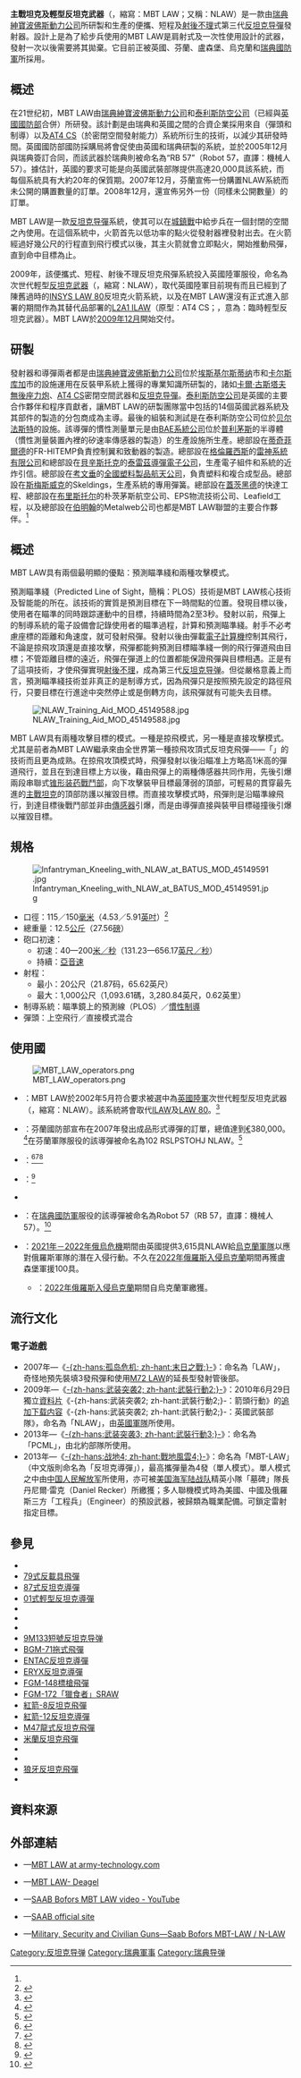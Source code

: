{{NoteTA
|G1=軍事
|G2=長度單位
|G3=Firearms
|G4=Country
|1=zh:坦克;zh-hans:坦克;zh-hant:坦克;zh-cn:坦克;zh-tw:戰車;zh-hk:坦克;
|2=zh:导弹;zh-hant:飛彈;zh-hans:导弹;zh-cn:导弹;zh-tw:飛彈;zh-hk:導彈;
|3=zh-hans:博福斯;zh-hant:波佛斯;zh-hk:波佛斯;zh-mo:波佛斯;
|4=zh-hans:萨博博福斯动力;zh-hk:紳寶波佛斯動力;zh-tw:紳寶波佛斯動力;zh-mo:紳寶波佛斯動力;
|5=zh:射後不理;zh-hans:发射后不管;zh-hant:射後不理;
|6=zh:锥形装药;zh-tw:成形裝藥;zh-cn:锥形装药;zh-hk:錐形裝藥;
|7=zh:主戰坦克;zh-tw:主力戰車;zh-cn:主战坦克;zh-hk:主戰坦克;
|8=zh-cn:考文垂;zh-hk:高雲地利;zh-tw:科芬特里;
|9=zh-cn:布里斯托尔;zh-hk:碧仙桃;zh-tw:布里斯托;
}}
{{Infobox Weapon
|name= 主战坦克及轻型反坦克武器<br/>{{Lang|en|MBT LAW}}／NLAW
|image= File:Pansarvärnsrobot 57 aka MTB LAW.jpg
|image_size= 300px
|caption= MBT LAW發射器
|origin= <div class="NavFrame collapsed" style="color: black; background-color: #FFFFFF; margin: 0 auto; padding: 0 10px; text-align: left;"><div class="NavHead" style="background-color: #FFFFFF; margin: 0 auto; padding: 0 10px; font-weight:normal;"></div><div class="NavContent" style="background-color: #FFFFFF; margin: 0 auto; padding: 0 10px;">
* {{flagcountry|Sweden}}<ref name="army-technology">{{Cite web |url=http://www.army-technology.com/projects/mbt_law/ |title=army-technology.com－MBT LAW Light Anti-Tank Weapon |accessdate=2013-11-02 |archive-date=2021-01-25 |archive-url=https://web.archive.org/web/20210125133622/http://www.army-technology.com/projects/mbt_law/ |dead-url=no }}</ref>
* {{flagcountry|United Kingdom}}
</div>
</div>
|type= [[反坦克导彈|反坦克导彈]]
<!-- Type selection -->
|is_ranged= yes
|is_bladed= 
|is_explosive= yes
|is_artillery= 
|is_vehicle= 
|is_missile= yes
|is_UK= 
<!-- Service history -->
|service= 2007年—
|used_by= <div class="NavFrame collapsed" style="color: black; background-color: #FFFFFF; margin: 0 auto; padding: 0 10px; text-align: left;"><div class="NavHead" style="background-color: #FFFFFF; margin: 0 auto; padding: 0 10px; font-weight:normal;"></div><div class="NavContent" style="background-color: #FFFFFF; margin: 0 auto; padding: 0 10px;">
* {{flagcountry|United Kingdom}}
* {{flagcountry|Sweden}}
* {{flagcountry|Luxembourg}}
* {{flagcountry|Finland}}
</div>
</div>
|wars= [[也門內戰_(2014年至今)|2014年也門內戰]]<br/>[[沙地武裝干涉也門|沙地武裝干涉也門]]<br/>[[沙特也門邊境衝突|沙特也門邊境衝突]]<br/>[[2022年俄羅斯入侵烏克蘭|2022年俄羅斯入侵烏克蘭]]
<!-- Production history -->
|designer= [[萨博|紳寶]][[波佛斯公司|波佛斯動力公司]]
|design_date= 2002年
|manufacturer= [[萨博博福斯动力|紳寶波佛斯動力公司]]
|unit_cost= 大約[[欧元|€]]20,000
|production_date= 2002年5月—
|number= 
|variants= 
<!-- General specifications -->
|spec_label= 
|weight= {{cvt|12.5|kg|lb}}
|length= {{cvt|1,016|mm|in}}
|part_length= 
|width= 
|height= 
|diameter= {{cvt|150|mm|in}}
|crew= 
<!-- Ranged weapon specifications -->
|cartridge= 
|caliber= 彈頭：{{cvt|150|mm|in}}
|barrels= 
|action= 
|mode= {{Link-en|單發|Single-shot}}
|rate= 
|velocity= <div class="NavFrame collapsed" style="color: black; background-color: #FFFFFF; margin: 0 auto; padding: 0 10px; text-align: left;"><div class="NavHead" style="background-color: #FFFFFF; margin: 0 auto; padding: 0 10px; font-weight:normal;"></div><div class="NavContent" style="background-color: #FFFFFF; margin: 0 auto; padding: 0 10px;">
* 初速：{{cvt|40-200|m/s|ft/s}}
* 最大：{{cvt|550|m/s|ft/s}}
* 持續：[[空气动力学#亚音速空气动力学|亞音速]]
</div>
</div>
|energy= 
|range= {{cvt|20-600|m|ft}}<div class="NavFrame collapsed" style="color: black; background-color: #FFFFFF; margin: 0 auto; padding: 0 10px; text-align: left;"><div class="NavHead" style="background-color: #FFFFFF; margin: 0 auto; padding: 0 10px; font-weight:normal;"></div><div class="NavContent" style="background-color: #FFFFFF; margin: 0 auto; padding: 0 10px;">
* 對活動目標：{{cvt|400|m|yd ft}}
* 對靜止目標：{{cvt|600|m|yd ft}}
</div>
</div>
|max_range= {{cvt|1,000|m|ft mi}}
|feed= 用完即棄
|sights= [[瞄準鏡|光學瞄準鏡]]
<!-- 火炮規格 -->
|breech= 
|recoil= 
|carriage= 
|elevation= 
|traverse= 
<!-- 刃器規格 --> 
|blade_type= 
|hilt_type= 
|sheath_type= 
|head_type= 
|haft_type= 
<!-- 爆炸物內填炸藥規格 --> 
|filling= [[锥形装药|锥形装药]]，上空飛行{{Link-en|攻頂|Top attack}}／直接模式混合
|filling_weight= 
|detonation= 
|yield= 
<!-- 車輛/飛彈 規格 -->
|armour= 
|primary_armament= 
|secondary_arament= 
|engine= [[固體燃料火箭|固態火箭發動機]]
|engine_power= 
|transmission= 
|payload_capacity= 
|fuel_capacity= 
|pw_ratio= 
|suspension= 
|clearance= 
|vehicle_range= 
|speed= 
|guidance= 瞄準鏡上的預測線（PLOS）／[[惯性导航系统|慣性制導]]
|steering= 
<!-- Missiles only -->
|wingspan= 
|propellant= 
|ceiling= 
|altitude= 
|depth= 
|boost= 
|accuracy= 
|launch_platform= 單兵
|transport= 
}}

'''主戰坦克及輕型反坦克武器'''（{{Lang-en|Main Battle Tank and Light Anti-tank Weapon}}，縮寫：MBT LAW；又稱：NLAW）是一款由[[瑞典|瑞典]][[萨博|紳寶]][[波佛斯公司|波佛斯動力公司]]所研製和生產的便攜、短程及[[射後不理|射後不理]]式第三代[[反坦克导彈|反坦克导彈]]發射器。設計上是為了給步兵使用的MBT LAW是肩射式及一次性使用設計的武器，發射一次以後需要將其拋棄。它目前正被英國、芬蘭、盧森堡、烏克蘭和[[瑞典國防軍|瑞典國防軍]]所採用。

== 概述 ==
在21世纪初，MBT LAW由[[瑞典|瑞典]][[萨博|紳寶]][[波佛斯公司|波佛斯動力公司]]和[[泰利斯防空公司|泰利斯防空公司]]（已經與[[英國國防部|英國國防部]]合併）所研發。該計劃是由瑞典和英國之間的合資企業採用來自{{Link-en|比爾二式反坦克制導武器|RBS 56B BILL 2|BILL 2}}（彈頭和制導）以及[[AT4反坦克火箭筒|AT4 CS]]（於密閉空間發射能力）系統所衍生的技術，以減少其研發時間。英國國防部國防採購局將會促使由英國和瑞典研製的系統，並於2005年12月與瑞典簽訂合同，而該武器於瑞典則被命名為“RB 57”（Robot 57，直譯：機械人57）。據估計，英國的要求可能是向英國武裝部隊提供高達20,000具該系統，而每個系統具有大約20年的保質期。2007年12月，芬蘭宣佈一份購置NLAW系統而未公開的購置數量的訂單。2008年12月，還宣佈另外一份（同樣未公開數量）的訂單。

MBT LAW是一款{{Link-en|軟發射|Soft launch (missile)}}[[反坦克导彈|反坦克导彈]]系統，使其可以在[[城鎮戰|城鎮戰]]中給步兵在一個封閉的空間之內使用。在這個系統中，火箭首先以低功率的點火從發射器裡發射出去。在火箭經過好幾公尺的行程直到飛行模式以後，其主火箭就會立即點火，開始推動飛彈，直到命中目標為止。

2009年，該便攜式、短程、射後不理反坦克飛彈系統投入英國陸軍服役，命名為次世代輕型[[反坦克武器|反坦克武器]]（{{Lang-en|Next-generation Light Anti-tank Weapon}}，縮寫：NLAW），取代英國陸軍目前現有而且已經到了陳舊過時的[[LAW_80輕型反裝甲武器|INSYS LAW 80]]反坦克火箭系統，以及在MBT LAW還沒有正式進入部署的期間作為其替代品部署的[[AT4反坦克火箭筒|L2A1 ILAW]]（原型：AT4 CS；{{Lang-en|Interim Lightweight Anti-tank Weapon}}，意為：臨時輕型反坦克武器）。MBT LAW於[[2009年12月|2009年12月]]開始交付。

== 研製 ==
發射器和導彈兩者都是由[[瑞典|瑞典]][[萨博|紳寶]][[波佛斯公司|波佛斯動力公司]]位於[[埃斯基尔斯蒂纳|埃斯基尔斯蒂纳]]市和[[卡尔斯库加|卡尔斯库加]]市的設施運用在反裝甲系統上獲得的專業知識所研製的，諸如[[卡爾·古斯塔夫無後座力炮|卡爾·古斯塔夫無後座力炮]]、[[AT4反坦克火箭筒|AT4 CS]]密閉空間武器和{{Link-en|比爾式反坦克制導武器|RBS 56 BILL|BILL}}[[反坦克导彈|反坦克导彈]]。[[泰利斯防空公司|泰利斯防空公司]]是英國的主要合作夥伴和程序貢獻者，讓MBT LAW的研製團隊當中包括的14個英國武器系統及其部件的製造的分包商成為主導。最後的組裝和測試是在泰利斯防空公司位於[[贝尔法斯特|贝尔法斯特]]的設施。該導彈的慣性測量單元是由[[BAE系統公司|BAE系統公司]]位於[[普利茅斯|普利茅斯]]的半導體（慣性測量裝置內裡的矽速率傳感器的製造）的生產設施所生產。總部設在[[蒂奇菲爾德|蒂奇菲爾德]]的FR-HITEMP負責控制翼和致動器的製造。總部設在[[格倫羅西斯|格倫羅西斯]]的[[雷神系統有限公司|雷神系統有限公司]]和總部設在[[貝辛斯托克|貝辛斯托克]]的[[泰雷茲導彈電子公司|泰雷茲導彈電子公司]]，生產電子組件和系統的近炸引信。總部設在[[考文垂|考文垂]]的[[全國塑料製品航天公司|全國塑料製品航天公司]]，負責塑料和複合成型品。總部設在[[斯梅斯威克|斯梅斯威克]]的Skeldings，生產系統的專用彈簧。總部設在[[蓋茨黑德|蓋茨黑德]]的快達工程、總部設在[[布里斯托尔|布里斯托尔]]的朴茨茅斯航空公司、EPS物流技術公司、Leafield工程，以及總部設在[[伯明翰|伯明翰]]的Metalweb公司也都是MBT LAW聯盟的主要合作夥伴。<ref name="army-technology"/>

== 概述 ==
MBT LAW具有兩個最明顯的優點：預測瞄準綫和兩種攻擊模式。

預測瞄準綫（Predicted Line of Sight，簡稱：PLOS）技術是MBT LAW核心技術及智能能的所在。該技術的實質是預測目標在下一時間點的位置。發現目標以後，使用者在瞄準的同時跟踪運動中的目標，持續時間為2至3秒。發射以前，飛彈上的制導系統的電子設備會記錄使用者的瞄準過程，計算和預測瞄準綫。射手不必考慮座標的距離和角速度，就可發射飛彈。發射以後由彈載[[電子計算機|電子計算機]]控制其飛行，不論是掠飛攻頂還是直接攻擊，飛彈都能夠預測目標瞄準綫一側的飛行彈道飛由目標；不管距離目標的遠近，飛彈在彈道上的位置都能保證飛彈與目標相遇。正是有了這項技術，才使飛彈實現[[射後不理|射後不理]]，成為第三代[[反坦克导弹|反坦克导弹]]。但從嚴格意義上而言，預測瞄準綫技術並非真正的是制導方式，因為飛彈只是按照預先設定的路徑飛行，只要目標在行進途中突然停止或是倒轉方向，該飛彈就有可能失去目標。

[[File:NLAW_Training_Aid_MOD_45149588.jpg|thumb]]

MBT LAW具有兩種攻擊目標的模式。一種是掠飛{{Link-en|攻頂|Top attack}}模式，另一種是直接攻擊模式。尤其是前者為MBT LAW繼承來由全世界第一種掠飛攻頂式反坦克飛彈——「{{Link-en|比爾式反坦克制導武器|RBS 56 BILL|比爾}}」的技術而且更為成熟。在掠飛攻頂模式時，飛彈發射以後沿瞄准上方略高1米高的彈道飛行，並且在到達目標上方以後，藉由飛彈上的兩種傳感器共同作用，先後引爆兩段串聯式[[锥形装药|锥形装药]][[彈頭|戰鬥部]]，向下攻擊裝甲目標最薄弱的頂部，可輕易的貫穿最先進的[[坦克#主戰坦克|主戰坦克]]的頂部防護以摧毀目標。而直接攻擊模式時，飛彈則是沿瞄準線飛行，到達目標後戰鬥部並非由[[傳感器|傳感器]]引爆，而是由導彈直接與裝甲目標碰撞後引爆以摧毀目標。

== 規格 ==
[[File:Infantryman_Kneeling_with_NLAW_at_BATUS_MOD_45149591.jpg|thumb]]
* 口徑：115／150[[毫米|毫米]]（4.53／5.91[[英寸|英吋]]）<ref>{{Cite web |url=http://www.army-technology.com/projects/mbt_law/ |title=Army Technology - MBT LAW Light Anti-Tank Weapon |accessdate=2013-11-02 |archive-date=2021-01-25 |archive-url=https://web.archive.org/web/20210125133622/http://www.army-technology.com/projects/mbt_law/ |dead-url=no }}</ref>
* 總重量：12.5[[公斤|公斤]]（27.56[[磅|磅]]）
* 砲口初速：
** 初速：40—200[[米每秒|米／秒]]（131.23—656.17[[英尺每秒|英尺／秒]]）
** 持續：[[空气动力学#亚音速空气动力学|亞音速]]
* 射程：
** 最小：20公尺（21.87码，65.62英尺）
** 最大：1,000公尺（1,093.61碼，3,280.84英尺，0.62英里）
* 制導系統：瞄準鏡上的預測線（PLOS）／[[惯性导航系统|慣性制導]]
* 彈頭：上空飛行{{Link-en|攻頂|Top attack}}／直接模式混合

== 使用國 ==
[[File:MBT_LAW_operators.png|thumb]]
*{{UK}}：MBT LAW於2002年5月符合要求被選中為[[英國陸軍|英國陸軍]]次世代輕型反坦克武器（{{Lang-en|Next-generation Light Anti-tank Weapon}}，縮寫：NLAW）。該系統將會取代[[AT4反坦克火箭筒|ILAW]]及[[LAW_80輕型反裝甲武器|LAW 80]]。<ref>{{Cite web |url=http://www.publications.parliament.uk/cgi-bin/newhtml_hl?DB=semukparl&URL=%2Fpa%2Fcm200304%2Fcmhansrd%2Fvo040708%2Ftext%2F40708w16.htm#40708w16.html_spnew3 |title=Hansard |accessdate=2021-02-07 |archive-date=2013-11-03 |archive-url=https://web.archive.org/web/20131103102837/http://www.publications.parliament.uk/cgi-bin/newhtml_hl?DB=semukparl&URL=%2Fpa%2Fcm200304%2Fcmhansrd%2Fvo040708%2Ftext%2F40708w16.htm#40708w16.html_spnew3 |dead-url=no }}</ref>
*{{FIN}}：芬蘭國防部宣布在2007年發出成品形式導彈的訂單，總值達到[[欧元|€]]380,000。<ref>{{Cite web |url=http://www.mil.fi/laitokset/tiedotteet/3635.dsp |title=Finnish Defence Forces homepage |access-date=2013-11-02 |archive-url=https://web.archive.org/web/20090626100432/http://www.mil.fi/laitokset/tiedotteet/3635.dsp |archive-date=2009-06-26 |dead-url=yes }}</ref>在芬蘭軍隊服役的該導彈被命名為102 RSLPSTOHJ NLAW。<ref>{{Cite web |url=http://www.puolustusvoimat.fi/portal/puolustusvoimat.fi/!ut/p/c5/vZHLcqpAEIafxQfQae6wRBlG7ncG3FiImgAZ0WhEefpYlapzVnGVsv_lV39_Vd1ohR45VNfmrbo0_aH6QAVayWvCy-rSBk4LHG8OVuBCrrght-AFRFEB4jpp70dr7Ma4hfs9xQOfbrLBczH4-MNJRjPwjdhP3Qz8roEEA3iYceBpXG5GWDekKQ29yWPX6pmNwHMO3A-XBexgn4gcCRciWImRaWmmCCSTn_aDWPnh8MvogEq0Uv73Ceerj34a8iQ2ARwRpX94jecu-YUu6YUu5XWuxd_-y0arZsNmQ81mMFM1TpU1TlIFWVR54BF9L4ebcbYGA9Nr2VfeJrVHzPSxJG1lW9LpeOcF-xbZVk7ssZD2isbasKhOOzqt672nXtZizQ-XpSiVZffeFLEiVlvIzT2N7srZtp2q0z7rXaOxRW16jRnd8MX7JOEpEPxcoEZcp0LO15U8PdokXdeZaM2LW9k29ppat-TEyKnXv3zZ0P0gWLZlR3raDU0QNizcZ8x5w06n4q2r073Vn-fbYoiqadCBAsqY056n7abeKudDsuBcFk0myF_2bIeO7HrE8XIs_mWnfwNs1jc5/dl3/d3/L2dBISEvZ0FBIS9nQSEh/?pcid=b9ac5e804914bfd3a15ae930a8ea04e8 |title=Finnish Defence Forces - overview for 102 RSLPSTOHJ NLAW |accessdate=2013-11-02 |archive-date=2013-11-03 |archive-url=https://web.archive.org/web/20131103091610/http://www.puolustusvoimat.fi/portal/puolustusvoimat.fi/%21ut/p/c5/vZHLcqpAEIafxQfQae6wRBlG7ncG3FiImgAZ0WhEefpYlapzVnGVsv_lV39_Vd1ohR45VNfmrbo0_aH6QAVayWvCy-rSBk4LHG8OVuBCrrght-AFRFEB4jpp70dr7Ma4hfs9xQOfbrLBczH4-MNJRjPwjdhP3Qz8roEEA3iYceBpXG5GWDekKQ29yWPX6pmNwHMO3A-XBexgn4gcCRciWImRaWmmCCSTn_aDWPnh8MvogEq0Uv73Ceerj34a8iQ2ARwRpX94jecu-YUu6YUu5XWuxd_-y0arZsNmQ81mMFM1TpU1TlIFWVR54BF9L4ebcbYGA9Nr2VfeJrVHzPSxJG1lW9LpeOcF-xbZVk7ssZD2isbasKhOOzqt672nXtZizQ-XpSiVZffeFLEiVlvIzT2N7srZtp2q0z7rXaOxRW16jRnd8MX7JOEpEPxcoEZcp0LO15U8PdokXdeZaM2LW9k29ppat-TEyKnXv3zZ0P0gWLZlR3raDU0QNizcZ8x5w06n4q2r073Vn-fbYoiqadCBAsqY056n7abeKudDsuBcFk0myF_2bIeO7HrE8XIs_mWnfwNs1jc5/dl3/d3/L2dBISEvZ0FBIS9nQSEh/?pcid=b9ac5e804914bfd3a15ae930a8ea04e8 |dead-url=no }}</ref>
*{{IDN}}：<ref>{{Cite web |url=http://pertahananbangsa.blogspot.com/2012/11/tni-ad-membeli-atgm-nlaw-dan-atgm.html |title=TNI AD Membeli ATGM NLAW dan ATGM JAVELIN 1 |accessdate=2013-11-02 |archive-date=2016-01-09 |archive-url=https://web.archive.org/web/20160109022234/http://pertahananbangsa.blogspot.com/2012/11/tni-ad-membeli-atgm-nlaw-dan-atgm.html |dead-url=no }}</ref><ref>{{Cite web |url=http://defense-studies.blogspot.com/2013/01/indonesia-akan-beli-senjata-anti-tank.html |title=Indonesia Akan Beli Senjata Anti Tank dari Inggris |accessdate=2013-11-02 |archive-date=2020-11-10 |archive-url=https://web.archive.org/web/20201110230357/http://defense-studies.blogspot.com/2013/01/indonesia-akan-beli-senjata-anti-tank.html |dead-url=no }}</ref><ref>{{cite web |url=http://defense-studies.blogspot.com/2013/03/uji-terima-senjata-anti-tank-nlaw.html |title=Uji Terima Senjata Anti Tank NLAW Produk Inggris |date=2013-03-21 |accessdate=2013-11-02 |archive-date=2020-06-10 |archive-url=https://web.archive.org/web/20200610150512/http://defense-studies.blogspot.com/2013/03/uji-terima-senjata-anti-tank-nlaw.html |dead-url=no }}</ref>
*{{LUX}}：<ref>{{Cite web |url=http://www.asdnews.com/news/28563/New_Customer_Nation_for_NLAW.htm |title=ASDNews－New Customer Nation for NLAW |accessdate=2013-11-02 |archive-date=2011-07-25 |archive-url=https://web.archive.org/web/20110725014116/http://www.asdnews.com/news/28563/New_Customer_Nation_for_NLAW.htm |dead-url=no }}</ref> 
*{{SAU}}
*{{SWE}}：在[[瑞典國防軍|瑞典國防軍]]服役的該導彈被命名為Robot 57（RB 57，直譯：機械人 57）。<ref>{{Cite web |url=http://www.defenseindustrydaily.com/2005/12/sek-500m-order-from-sweden-for-rb-57-nlaw/index.php |title=SEK 500M Order from Sweden for RB 57 NLAW - Defense Industry Daily |accessdate=2013-11-02 |archive-date=2007-06-12 |archive-url=https://web.archive.org/web/20070612073332/http://www.defenseindustrydaily.com/2005/12/sek-500m-order-from-sweden-for-rb-57-nlaw/index.php |dead-url=no }}</ref>
*{{UKR}}：[[2021年－2022年俄烏危機|2021年－2022年俄烏危機]]期間由英國提供3,615具NLAW給[[烏克蘭軍隊|烏克蘭軍隊]]以應對俄羅斯軍隊的潛在入侵行動。不久在[[2022年俄羅斯入侵烏克蘭|2022年俄羅斯入侵烏克蘭]]期間再獲盧森堡軍援100具。
**{{flag|Donetsk People's Republic}}：[[2022年俄羅斯入侵烏克蘭|2022年俄羅斯入侵烏克蘭]]期間自烏克蘭軍繳獲。

== 流行文化 ==
=== 電子遊戲 ===
* 2007年—《[[孤岛危机|-{zh-hans:孤岛危机; zh-hant:末日之戰;}-]]》：命名為「LAW」，奇怪地預先裝填3發飛彈和使用[[M72輕型反裝甲武器|M72 LAW]]的延長型發射管後部。
* 2009年—《[[武装突袭2|-{zh-hans:武装突袭2; zh-hant:武裝行動2;}-]]》：2010年6月29日獨立[[資料片|資料片]]《-{zh-hans:武装突袭2; zh-hant:武裝行動2;}-：箭頭行動》的[[追加下载内容|追加下载内容]]《-{zh-hans:武装突袭2; zh-hant:武裝行動2;}-：英國武裝部隊》，命名為「NLAW」，由[[英國軍隊|英國軍隊]]所使用。
* 2013年—《[[武装突袭3|-{zh-hans:武装突袭3; zh-hant:武裝行動3;}-]]》：命名為「PCML」，由北約部隊所使用。
* 2013年—《[[戰地風雲4|-{zh-hans:战地4; zh-hant:戰地風雲4;}-]]》：命名為「MBT-LAW」（中文版則命名為「反坦克導彈」），最高攜彈量為4發（單人模式）。單人模式之中由[[中国人民解放军|中国人民解放军]]所使用，亦可被[[美国海军陆战队|美国海军陆战队]]精英小隊「墓碑」隊長丹尼爾·雷克（Daniel Recker）所繳獲；多人聯機模式時為美國、中國及俄羅斯三方「工程兵」（Engineer）的預設武器，被歸類為職業配備。可鎖定雷射指定目標。

== 參見 ==
{{refbegin|3}}
* {{Link-en|比爾反坦克導彈|RBS 56 BILL}}
* [[79式反載具飛彈|79式反載具飛彈]]
* [[87式反坦克導彈|87式反坦克導彈]]
* [[01式輕型反坦克導彈|01式輕型反坦克導彈]]
* {{Link-en|9K111巴松管反坦克飛彈|9K111 Fagot}}
* {{Link-en|9M113競爭式反坦克飛彈|9M113 Konkurs}}
* {{Link-en|9K115麦士蒂索人反坦克飛彈|9K115 Metis}}
* [[9M133短號反坦克导弹|9M133短號反坦克导弹]]
* [[BGM-71拖式飛彈|BGM-71拖式飛彈]]
* [[ENTAC反坦克導彈|ENTAC反坦克導彈]]
* [[ERYX反坦克導彈|ERYX反坦克導彈]]
* [[FGM-148標槍飛彈|FGM-148標槍飛彈]]
* [[FGM-172_SRAW|FGM-172「獵食者」SRAW]]
* [[紅箭-8反坦克飛彈|紅箭-8反坦克飛彈]]
* [[紅箭-12反坦克導彈|紅箭-12反坦克導彈]]
* [[M47龍式反坦克飛彈|M47龍式反坦克飛彈]]
* [[米蘭反坦克飛彈|米蘭反坦克飛彈]]
* {{Link-en|中程反坦克導彈|Missile Moyenne Portée}}
* {{Link-en|MSS-1.2反坦克飛彈|MSS-1.2}}
* [[狼牙反坦克飛彈|狼牙反坦克飛彈]]
* {{Link-en|SS.10反坦克導彈|SS.10}}
{{refend}}

== 資料來源 ==
<div class="references-small">
<references />
</div>

== 外部連結 ==
* {{en icon}}—[http://www.army-technology.com/projects/mbt_law/ MBT LAW at army-technology.com] {{Wayback|url=http://www.army-technology.com/projects/mbt_law/ |date=20210125133622 }}
* {{en icon}}—[http://www.deagel.com/pandora/mbt-law_mn00078001.aspx MBT LAW- Deagel] {{Wayback|url=http://www.deagel.com/pandora/mbt-law_mn00078001.aspx |date=20061208180510 }}
* {{en icon}}—[http://www.youtube.com/watch?v=1SiIoT87Xts SAAB Bofors MBT LAW video - YouTube] {{Wayback|url=http://www.youtube.com/watch?v=1SiIoT87Xts |date=20160704075538 }}
* {{en icon}}—[https://web.archive.org/web/20100622095837/http://www.saabgroup.com/en/Land/Weapon-Systems/support-weapons/NLAW-Next-Generation-Light-Antitank-Weapon/ SAAB official site]
* {{en icon}}—[http://www.militaryfactory.com/smallarms/detail.asp?smallarms_id=750 Military, Security and Civilian Guns—Saab Bofors MBT-LAW / N-LAW] {{Wayback|url=http://www.militaryfactory.com/smallarms/detail.asp?smallarms_id=750 |date=20201201160009 }}

{{英國導彈}}
{{現代烏克蘭軍隊武器及彈藥}}
[[Category:反坦克导弹|Category:反坦克导弹]]
[[Category:瑞典軍事|Category:瑞典軍事]]
[[Category:瑞典导弹|Category:瑞典导弹]]